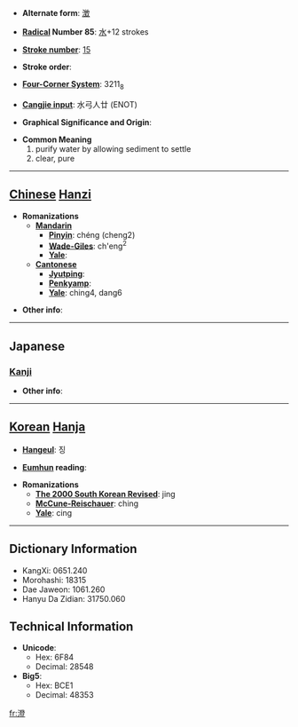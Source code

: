* '''Alternate form''': [[澂]]

* '''[[Wiktionary:Chinese radical index| Radical]] Number 85''': [[Wiktionary:Chinese radical index 水|水]]+12 strokes

* '''[[Wiktionary:Chinese total strokes index|Stroke number]]''': [[Wiktionary:Chinese total strokes index 15|15]]

* '''Stroke order''': 

* '''[[Wiktionary:Chinese four corner index|Four-Corner System]]''': 3211<sub>8</sub>

* '''[[Wiktionary:Chinese Cangjie index|Cangjie input]]''': 水弓人廿 (ENOT)

* '''Graphical Significance and Origin''': 

* '''Common Meaning'''
*#purify water by allowing sediment to settle
*# clear, pure


----

== [[Chinese]] [[Hanzi]] ==

* '''Romanizations'''
** '''[[Mandarin]]'''
*** '''[[Pinyin]]''': chéng (cheng2)
*** '''[[Wade-Giles]]''': ch'eng<sup>2</sup>
*** '''[[Yale]]''': 
** '''[[Cantonese]]'''
*** '''[[Jyutping]]''':
*** '''[[Penkyamp]]''': 
*** '''[[Yale]]''': ching4, dang6

* '''Other info''': 

----

==Japanese==
===[[Kanji]]===
{{kanji|on readings=[[ちょう]] (chō)
|kun readings=[[すむ]] (sumu), [[すます]] (sumasu), [[すみ]] (sumi)
}}

* '''Other info''':  

----

== [[Korean]] [[Hanja]] ==

* '''[[Hangeul]]''': 징

* '''[[Eumhun]] reading''': 

* '''Romanizations'''
** '''[[The 2000 South Korean Revised Romanization|The 2000 South Korean Revised]]''': jing
** '''[[McCune-Reischauer]]''': ching
** '''[[Yale]]''': cing

----

== Dictionary Information ==

* KangXi: 0651.240
* Morohashi: 18315
* Dae Jaweon: 1061.260
* Hanyu Da Zidian: 31750.060

== Technical Information ==

* '''Unicode''':
** Hex: 6F84
** Decimal: 28548
* '''Big5''':
** Hex: BCE1
** Decimal: 48353

[[fr:澄]]